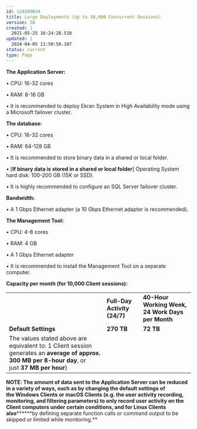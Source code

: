 ---
id: 124289034
title: Large Deployments (Up to 10,000 Concurrent Sessions)
version: 26
created: |
  2021-05-25 16:24:28.510
updated: |
  2024-04-05 11:50:50.107
status: current
type: Page
---

**The Application Server:**

• CPU: 16-32 cores

• RAM: 8-16 GB

• It is recommended to deploy Ekran System in High Availability mode using a Microsoft failover cluster.

**The database:**

• CPU: 16-32 cores

• RAM: 64-128 GB

• It is recommended to store binary data in a shared or local folder.

• [**If binary data is stored in a shared or local folder**] Operating System hard disk: 100-200 GB (15K or SSD).

• It is highly recommended to configure an SQL Server failover cluster.

**Bandwidth:**

• A 1 Gbps Ethernet adapter (a 10 Gbps Ethernet adapter is recommended).

**The Management Tool:**

• CPU: 4-8 cores

• RAM: 4 GB

• A 1 Gbps Ethernet adapter

• It is recommended to install the Management Tool on a separate computer.

**Capacity per month  **(for 10,000 Client sessions)**:**

|  |  |  |
| --- | --- | --- |
|  | **Full-Day Activity (24/7)** | **40-Hour Working Week, 24 Work Days per Month** |
| **Default Settings** | **270 TB** | **72 TB** |
| The values stated above are equivalent to: 1 Client session generates an **average of approx. 300 MB per 8-hour day**, or just **37 MB per hour**) | |

****NOTE: T**he amount of data sent to the Application Server can be reduced in a variety of ways, such as by changing the default settings of the Windows Clients or macOS Clients (e.g. the user activity recording, monitoring, and filtering parameters) to only record user activity on the Client computers under certain conditions**, and for Linux Clients also**********by defining separate function calls or command output to be skipped or limited while monitoring.**

